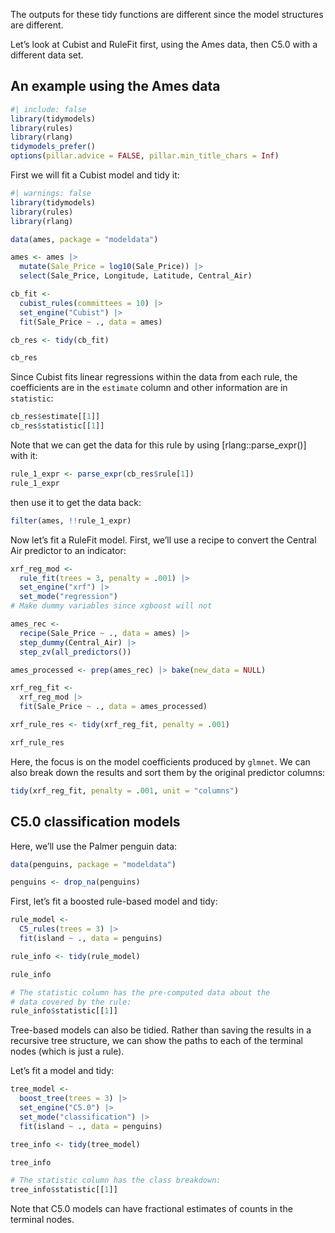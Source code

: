 The outputs for these tidy functions are different since the model structures are different. 

Let's look at Cubist and RuleFit first, using the Ames data, then C5.0 with a different data set.

## An example using the Ames data

```r
#| include: false
library(tidymodels)
library(rules)
library(rlang)
tidymodels_prefer()
options(pillar.advice = FALSE, pillar.min_title_chars = Inf)
```

First we will fit a Cubist model and tidy it:

```r
#| warnings: false
library(tidymodels)
library(rules)
library(rlang)

data(ames, package = "modeldata")

ames <- ames |> 
  mutate(Sale_Price = log10(Sale_Price)) |> 
  select(Sale_Price, Longitude, Latitude, Central_Air)

cb_fit <-
  cubist_rules(committees = 10) |>
  set_engine("Cubist") |>
  fit(Sale_Price ~ ., data = ames)

cb_res <- tidy(cb_fit)

cb_res
```

Since Cubist fits linear regressions within the data from each rule, the coefficients are in the `estimate` column and other information are in `statistic`: 

```r
cb_res$estimate[[1]]
cb_res$statistic[[1]]
```

Note that we can get the data for this rule by using [rlang::parse_expr()] with it:

```r
rule_1_expr <- parse_expr(cb_res$rule[1])
rule_1_expr
```

then use it to get the data back:

```r
filter(ames, !!rule_1_expr)
```

Now let's fit a RuleFit model. First, we'll use a recipe to convert the Central Air predictor to an indicator: 

```r
xrf_reg_mod <-
  rule_fit(trees = 3, penalty = .001) |>
  set_engine("xrf") |>
  set_mode("regression")
# Make dummy variables since xgboost will not

ames_rec <-
  recipe(Sale_Price ~ ., data = ames) |>
  step_dummy(Central_Air) |>
  step_zv(all_predictors())

ames_processed <- prep(ames_rec) |> bake(new_data = NULL)

xrf_reg_fit <-
  xrf_reg_mod |>
  fit(Sale_Price ~ ., data = ames_processed)

xrf_rule_res <- tidy(xrf_reg_fit, penalty = .001)

xrf_rule_res
```

Here, the focus is on the model coefficients produced by `glmnet`. We can also break down the results and sort them by the original predictor columns: 

```r
tidy(xrf_reg_fit, penalty = .001, unit = "columns")
```

## C5.0 classification models

Here, we'll use the Palmer penguin data: 

```r
data(penguins, package = "modeldata")

penguins <- drop_na(penguins)
```

First, let's fit a boosted rule-based model and tidy:

```r
rule_model <- 
  C5_rules(trees = 3) |> 
  fit(island ~ ., data = penguins)

rule_info <- tidy(rule_model)

rule_info

# The statistic column has the pre-computed data about the 
# data covered by the rule:
rule_info$statistic[[1]]
```

Tree-based models can also be tidied. Rather than saving the results in a recursive tree structure, we can show the paths to each of the terminal nodes (which is just a rule). 

Let's fit a model and tidy: 

```r
tree_model <- 
  boost_tree(trees = 3) |> 
  set_engine("C5.0") |> 
  set_mode("classification") |> 
  fit(island ~ ., data = penguins)

tree_info <- tidy(tree_model)

tree_info

# The statistic column has the class breakdown:
tree_info$statistic[[1]]
```

Note that C5.0 models can have fractional estimates of counts in the terminal nodes. 
